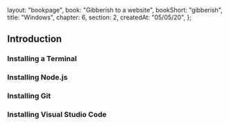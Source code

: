   layout: "bookpage",
  book: "Gibberish to a website",
  bookShort: "gibberish",
  title: "Windows",
  chapter: 6,
  section: 2,
  createdAt: "05/05/20",
};

## Introduction

### Installing a Terminal

### Installing Node.js

### Installing Git

### Installing Visual Studio Code
